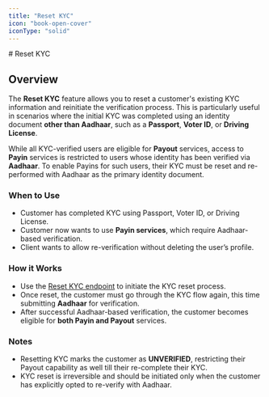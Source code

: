 ```yaml
---
title: "Reset KYC"
icon: "book-open-cover"
iconType: "solid"
---
```


<Highlight>
  # Reset KYC
</Highlight>

## Overview

The **Reset KYC** feature allows you to reset a customer's existing KYC information and reinitiate the verification process. This is particularly useful in scenarios where the initial KYC was completed using an identity document **other than Aadhaar**, such as a **Passport**, **Voter ID**, or **Driving License**.

While all KYC-verified users are eligible for **Payout** services, access to **Payin** services is restricted to users whose identity has been verified via **Aadhaar**. To enable Payins for such users, their KYC must be reset and re-performed with Aadhaar as the primary identity document.

### When to Use

- Customer has completed KYC using Passport, Voter ID, or Driving License.
- Customer now wants to use **Payin services**, which require Aadhaar-based verification.
- Client wants to allow re-verification without deleting the user’s profile.

### How it Works

- Use the [Reset KYC endpoint](/api-reference-exchange/endpoint/kyc/reset-kyc) to initiate the KYC reset process.
- Once reset, the customer must go through the KYC flow again, this time submitting **Aadhaar** for verification.
- After successful Aadhaar-based verification, the customer becomes eligible for **both Payin and Payout** services.

### Notes

- Resetting KYC marks the customer as **UNVERIFIED**, restricting their Payout capability as well till their re-complete their KYC.
- KYC reset is irreversible and should be initiated only when the customer has explicitly opted to re-verify with Aadhaar.
